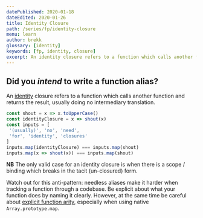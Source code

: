 ```yaml
---
datePublished: 2020-01-18
dateEdited: 2020-01-26
title: Identity Closure
path: /series/fp/identity-closure
menu: learn
author: brekk
glossary: [identity]
keywords: [fp, identity, closure]
excerpt: An identity closure refers to a function which calls another function and returns the result, usually doing no intermediary translation.
---
```


## Did you _intend_ to write a function alias? 

An [identity] closure refers to a function which calls another function and returns the result, usually doing no intermediary translation.

```js
const shout = x => x.toUpperCase()
const identityClosure = x => shout(x)
const inputs = [
 '(usually)', 'no', 'need',
 'for', 'identity', 'closures'
]
inputs.map(identityClosure) === inputs.map(shout)
inputs.map(x => shout(x)) === inputs.map(shout)
```

**NB** <span id="nota-bene">The only valid case for an identity closure is when there is a scope / binding which breaks in the tacit (un-closured) form.</span>

Watch out for this anti-pattern: needless aliases make it harder when tracking a function through a codebase. Be explicit about what your function does by naming it clearly. However, at the same time be careful about [explicit function arity], especially when using native `Array.prototype.map`.

[identity]: /glossary/identity
[explicit function arity]: /series/fp/explicity-unction-arity
